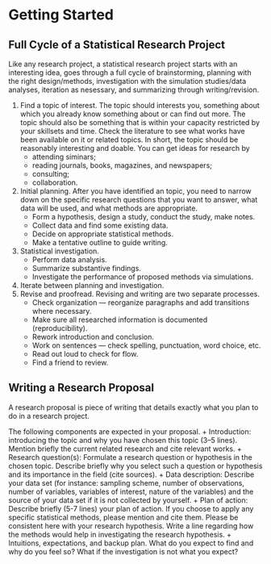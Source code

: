 # Getting Started

## Full Cycle of a Statistical Research Project
Like any research project, a statistical research project starts with an
interesting idea, goes through a full cycle of brainstorming, planning with the
right design/methods, investigation with the simulation studies/data analyses,
iteration as nesessary, and summarizing through writing/revision.


1. Find a topic of interest. The topic should interests you, something about
   which you already know something about or can find out more. The topic should
   also be something that is within your capacity restricted by your skillsets
   and time. Check the literature to see what works have been available on it or
   related topics. In short, the topic should be reasonably interesting and
   doable. You can get ideas for research by 
    + attending siminars;
    + reading journals, books, magazines, and newspapers;
    + consulting;
    + collaboration.
1. Initial planning. After you have identified an topic, you need to narrow down
   on the specific research questions that you want to answer, what data will be
   used, and what methods are appropriate.
    + Form a hypothesis, design a study, conduct the study, make notes.
    + Collect data and find some existing data.
    + Decide on appropriate statistical methods.
    + Make a tentative outline to guide writing.
1. Statistical investigation. 
    + Perform data analysis.
    + Summarize substantive findings.
    + Investigate the performance of proposed methods via simulations.
1. Iterate between planning and investigation.
1. Revise and proofread. Revising and writing are two separate processes.
    + Check organization --- reorganize paragraphs and add transitions where necessary.
    + Make sure all researched information is documented (reproducibility).
    + Rework introduction and conclusion.
    + Work on sentences --- check spelling, punctuation, word choice, etc.
    + Read out loud to check for flow.
    + Find a friend to review.


## Writing a Research Proposal

A research proposal is piece of writing that details exactly what you plan to do
in a research project.


The following components are expected in your proposal.
+ Introduction: introducing the topic and why you have chosen this topic (3--5
  lines). Mention briefly the current related research and cite relevant works.
+ Research question(s): Formulate a research question or hypothesis in the
  chosen topic. Describe briefly why you select such a question or hypothesis
  and its importance in the field (cite sources).
+ Data description: Describe your data set (for instance: sampling scheme,
  number of observations, number of variables, variables of interest, nature of
  the variables) and the source of your data set if it is not collected by
  yourself.
+ Plan of action: Describe briefly (5-7 lines) your plan of action. If you
  choose to apply any specific statistical methods, please mention and cite
  them. Please be consistent here with your research hypothesis. Write a line
  regarding how the methods would help in investigating the research hypothesis.
+ Intuitions, expectations, and backup plan. What do you expect to find and why
  do you feel so? What if the investigation is not what you expect?

